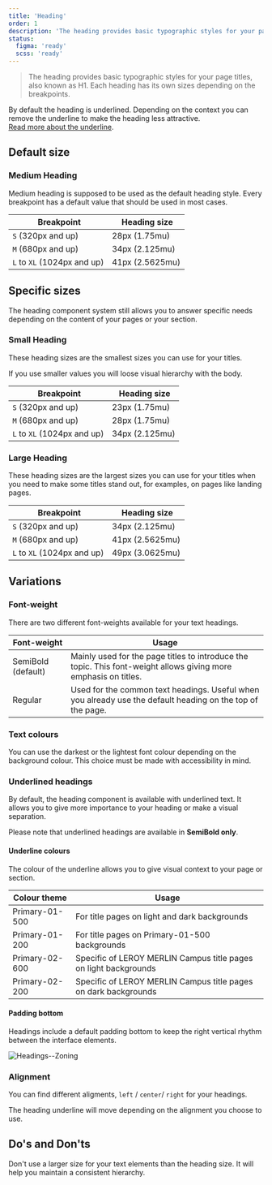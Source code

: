 ```yaml
---
title: 'Heading'
order: 1
description: 'The heading provides basic typographic styles for your page titles, also known as H1. Each heading has its own sizes depending on the breakpoints.'
status:
  figma: 'ready'
  scss: 'ready'
---
```


> The heading provides basic typographic styles for your page titles, also known as H1. Each heading has its own sizes depending on the breakpoints.

<Highlight theme="tips" title="Heading styles">

By default the heading is underlined. Depending on the context you can remove the underline to make the heading less attractive. <br />
[Read more about the underline](/Components/Heading/#underline-colours).

</Highlight>

<Preview path="Heading-base" nude />

## Default size

### Medium Heading

Medium heading is supposed to be used as the default heading style. Every breakpoint has a default value that should be used in most cases.

|  Breakpoint                 |  Heading size   |
| --------------------------- | --------------- |
| `S` (320px and up)          | 28px (1.75mu)   |
| `M` (680px and up)          | 34px (2.125mu)  |
| `L` to `XL` (1024px and up) | 41px (2.5625mu) |

<Preview path="HeadingMedium" nude />

## Specific sizes

The heading component system still allows you to answer specific needs depending on the content of your pages or your section.

### Small Heading

These heading sizes are the smallest sizes you can use for your titles.

<Highlight theme="warning" title="Be aware">
  If you use smaller values you will loose visual hierarchy with the body.
</Highlight>

|  Breakpoint                 |  Heading size  |
| --------------------------- | -------------- |
| `S` (320px and up)          | 23px (1.75mu)  |
| `M` (680px and up)          | 28px (1.75mu)  |
| `L` to `XL` (1024px and up) | 34px (2.125mu) |

<Preview path="HeadingSmall" nude />

### Large Heading

These heading sizes are the largest sizes you can use for your titles when you need to make some titles stand out, for examples, on pages like landing pages.

|  Breakpoint                 |  Heading size   |
| --------------------------- | --------------- |
| `S` (320px and up)          | 34px (2.125mu)  |
| `M` (680px and up)          | 41px (2.5625mu) |
| `L` to `XL` (1024px and up) | 49px (3.0625mu) |

<Preview path="HeadingLarge" nude />

## Variations

### Font-weight

There are two different font-weights available for your text headings.

| Font-weight        | Usage                                                                                                           |
| ------------------ | --------------------------------------------------------------------------------------------------------------- |
| SemiBold (default) | Mainly used for the page titles to introduce the topic. This font-weight allows giving more emphasis on titles. |
| Regular            | Used for the common text headings. Useful when you already use the default heading on the top of the page.      |

### Text colours

You can use the darkest or the lightest font colour depending on the background colour. This choice must be made with accessibility in mind.

<Preview path="Heading-colors" nude />

### Underlined headings

By default, the heading component is available with underlined text. It allows you to give more importance to your heading or make a visual separation.

<Highlight theme="warning">

Please note that underlined headings are available in **SemiBold only**.

</Highlight>

#### Underline colours

The colour of the underline allows you to give visual context to your page or section.

| Colour theme   | Usage                                                            |
| -------------- | ---------------------------------------------------------------- |
| Primary-01-500 | For title pages on light and dark backgrounds                    |
| Primary-01-200 | For title pages on Primary-01-500 backgrounds                    |
| Primary-02-600 | Specific of LEROY MERLIN Campus title pages on light backgrounds |
| Primary-02-200 | Specific of LEROY MERLIN Campus title pages on dark backgrounds  |

<Preview path="Heading-underlines" nude />

#### Padding bottom

Headings include a default padding bottom to keep the right vertical rhythm between the interface elements.

![Headings--Zoning](Headings--Zoning.png)

### Alignment

You can find different aligments, `left` / `center`/ `right` for your headings.

<Highlight theme="tips">
  The heading underline will move depending on the alignment you choose to use.
</Highlight>

## Do's and Don'ts

<HintItem dont>
  Don't use a larger size for your text elements than the heading size. It will
  help you maintain a consistent hierarchy.
</HintItem>
